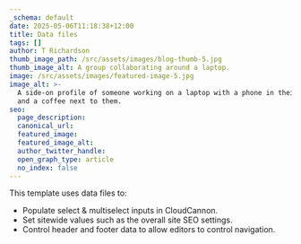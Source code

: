 ```yaml
---
_schema: default
date: 2025-05-06T11:18:38+12:00
title: Data files
tags: []
author: T Richardson
thumb_image_path: /src/assets/images/blog-thumb-5.jpg
thumb_image_alt: A group collaborating around a laptop.
image: /src/assets/images/featured-image-5.jpg
image_alt: >-
  A side-on profile of someone working on a laptop with a phone in their hand,
  and a coffee next to them.
seo:
  page_description:
  canonical_url:
  featured_image:
  featured_image_alt:
  author_twitter_handle:
  open_graph_type: article
  no_index: false
---
```


This template uses data files to:

- Populate select & multiselect inputs in CloudCannon.
- Set sitewide values such as the overall site SEO settings.
- Control header and footer data to allow editors to control navigation.